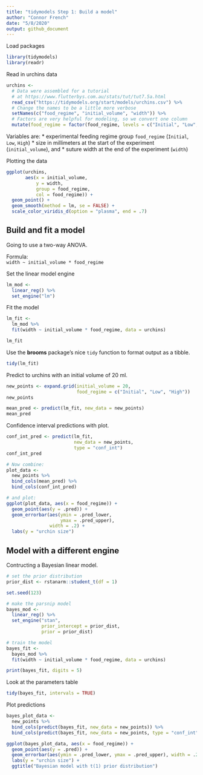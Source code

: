 ```yaml
---
title: "tidymodels Step 1: Build a model"
author: "Connor French"
date: "5/8/2020"
output: github_document
---
```


Load packages
```r
library(tidymodels)
library(readr)
```


Read in urchins data
```r
urchins <-
  # Data were assembled for a tutorial 
  # at https://www.flutterbys.com.au/stats/tut/tut7.5a.html
  read_csv("https://tidymodels.org/start/models/urchins.csv") %>% 
  # Change the names to be a little more verbose
  setNames(c("food_regime", "initial_volume", "width")) %>% 
  # Factors are very helpful for modeling, so we convert one column
  mutate(food_regime = factor(food_regime, levels = c("Initial", "Low", "High")))
```


Variables are:
* experimental feeding regime group `food_regime` (`Initial`, `Low`, `High`)
* size in millimeters at the start of the experiment (`initial_volume`), and
* suture width at the end of the experiment (`width`)

Plotting the data
```r
ggplot(urchins,
       aes(x = initial_volume, 
           y = width, 
           group = food_regime, 
           col = food_regime)) + 
  geom_point() + 
  geom_smooth(method = lm, se = FALSE) +
  scale_color_viridis_d(option = "plasma", end = .7)
```


## Build and fit a model
Going to use a two-way ANOVA.

Formula:  
`width ~ initial_volume * food_regime`


Set the linear model engine
```r
lm_mod <- 
  linear_reg() %>% 
  set_engine("lm")
```

Fit the model
```r
lm_fit <- 
  lm_mod %>% 
  fit(width ~ initial_volume * food_regime, data = urchins)

lm_fit
```




Use the **brooms** package's nice `tidy` function to format output as a tibble.
```r
tidy(lm_fit)
```

Predict to urchins with an initial volume of 20 ml.
```r
new_points <- expand.grid(initial_volume = 20, 
                          food_regime = c("Initial", "Low", "High"))
new_points
```

```r
mean_pred <- predict(lm_fit, new_data = new_points)
mean_pred
```



Confidence interval predictions with plot.
```r
conf_int_pred <- predict(lm_fit, 
                         new_data = new_points, 
                         type = "conf_int")
conf_int_pred

# Now combine: 
plot_data <- 
  new_points %>% 
  bind_cols(mean_pred) %>% 
  bind_cols(conf_int_pred)

# and plot:
ggplot(plot_data, aes(x = food_regime)) + 
  geom_point(aes(y = .pred)) + 
  geom_errorbar(aes(ymin = .pred_lower, 
                    ymax = .pred_upper),
                width = .2) + 
  labs(y = "urchin size")
```



## Model with a different engine

Contructing a Bayesian linear model.

```r
# set the prior distribution
prior_dist <- rstanarm::student_t(df = 1)

set.seed(123)

# make the parsnip model
bayes_mod <-   
  linear_reg() %>% 
  set_engine("stan", 
             prior_intercept = prior_dist, 
             prior = prior_dist) 

# train the model
bayes_fit <- 
  bayes_mod %>% 
  fit(width ~ initial_volume * food_regime, data = urchins)

print(bayes_fit, digits = 5)
```

Look at the parameters table
```r
tidy(bayes_fit, intervals = TRUE)
```


Plot predictions
```r
bayes_plot_data <- 
  new_points %>% 
  bind_cols(predict(bayes_fit, new_data = new_points)) %>% 
  bind_cols(predict(bayes_fit, new_data = new_points, type = "conf_int"))

ggplot(bayes_plot_data, aes(x = food_regime)) + 
  geom_point(aes(y = .pred)) + 
  geom_errorbar(aes(ymin = .pred_lower, ymax = .pred_upper), width = .2) + 
  labs(y = "urchin size") + 
  ggtitle("Bayesian model with t(1) prior distribution")
```



```r

```

